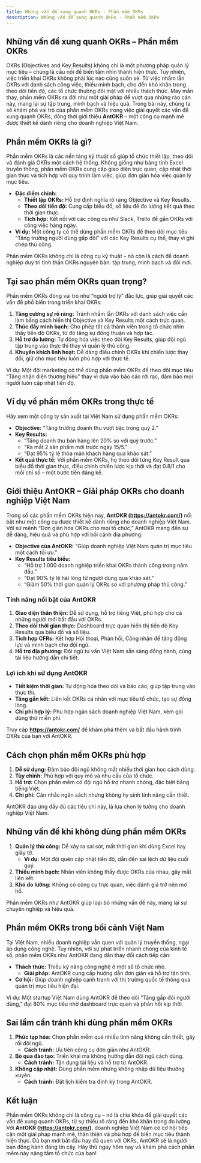```yaml
---
title: Những vấn đề xung quanh OKRs - Phần mềm OKRs
description: Những vấn đề xung quanh OKRs - Phần mềm OKRs
---
```


## Những vấn đề xung quanh OKRs – Phần mềm OKRs
OKRs (Objectives and Key Results) không chỉ là một phương pháp quản lý mục tiêu – chúng là cầu nối để biến tầm nhìn thành hiện thực. Tuy nhiên, việc triển khai OKRs không phải lúc nào cũng suôn sẻ. Từ việc nhầm lẫn OKRs với danh sách công việc, thiếu minh bạch, cho đến khó khăn trong theo dõi tiến độ, các tổ chức thường đối mặt với nhiều thách thức. May mắn thay, phần mềm OKRs ra đời như một giải pháp để vượt qua những rào cản này, mang lại sự tập trung, minh bạch và hiệu quả. Trong bài này, chúng ta sẽ khám phá vai trò của phần mềm OKRs trong việc giải quyết các vấn đề xung quanh OKRs, đồng thời giới thiệu **AntOKR** – một công cụ mạnh mẽ được thiết kế dành riêng cho doanh nghiệp Việt Nam.

## Phần mềm OKRs là gì?
Phần mềm OKRs là các nền tảng kỹ thuật số giúp tổ chức thiết lập, theo dõi và đánh giá OKRs một cách hệ thống. Không giống như bảng tính Excel truyền thống, phần mềm OKRs cung cấp giao diện trực quan, cập nhật thời gian thực và tích hợp với quy trình làm việc, giúp đơn giản hóa việc quản lý mục tiêu.

- **Đặc điểm chính:**  
  - **Thiết lập OKRs:** Hỗ trợ định nghĩa rõ ràng Objective và Key Results.  
  - **Theo dõi tiến độ:** Cung cấp biểu đồ, số liệu để đo lường kết quả theo thời gian thực.  
  - **Tích hợp:** Kết nối với các công cụ như Slack, Trello để gắn OKRs với công việc hàng ngày.  
- **Ví dụ:** Một công ty có thể dùng phần mềm OKRs để theo dõi mục tiêu “Tăng trưởng người dùng gấp đôi” với các Key Results cụ thể, thay vì ghi chép thủ công.

Phần mềm OKRs không chỉ là công cụ kỹ thuật – nó còn là cách để doanh nghiệp duy trì tinh thần OKRs nguyên bản: tập trung, minh bạch và đổi mới.

## Tại sao phần mềm OKRs quan trọng?
Phần mềm OKRs đóng vai trò như “người trợ lý” đắc lực, giúp giải quyết các vấn đề phổ biến trong triển khai OKRs:  
1. **Tăng cường sự rõ ràng:** Tránh nhầm lẫn OKRs với danh sách việc cần làm bằng cách hiển thị Objective và Key Results một cách trực quan.  
2. **Thúc đẩy minh bạch:** Cho phép tất cả thành viên trong tổ chức nhìn thấy tiến độ OKRs, từ đó tăng sự đồng thuận và hợp tác.  
3. **Hỗ trợ đo lường:** Tự động hóa việc theo dõi Key Results, giúp đội ngũ tập trung vào thực thi thay vì quản lý thủ công.  
4. **Khuyến khích linh hoạt:** Dễ dàng điều chỉnh OKRs khi chiến lược thay đổi, giữ cho mục tiêu luôn phù hợp với thực tế.  

Ví dụ: Một đội marketing có thể dùng phần mềm OKRs để theo dõi mục tiêu “Tăng nhận diện thương hiệu” thay vì dựa vào báo cáo rời rạc, đảm bảo mọi người luôn cập nhật tiến độ.

## Ví dụ về phần mềm OKRs trong thực tế
Hãy xem một công ty sản xuất tại Việt Nam sử dụng phần mềm OKRs:  
- **Objective:** “Tăng trưởng doanh thu vượt bậc trong quý 2.”  
- **Key Results:**  
  - “Tăng doanh thu bán hàng lên 20% so với quý trước.”  
  - “Ra mắt 2 sản phẩm mới trước ngày 15/5.”  
  - “Đạt 95% tỷ lệ thỏa mãn khách hàng qua khảo sát.”  
- **Kết quả thực tế:** Với phần mềm OKRs, họ theo dõi từng Key Result qua biểu đồ thời gian thực, điều chỉnh chiến lược kịp thời và đạt 0.8/1 cho mỗi chỉ số – một bước tiến đáng kể.

## Giới thiệu AntOKR – Giải pháp OKRs cho doanh nghiệp Việt Nam
Trong số các phần mềm OKRs hiện nay, **AntOKR (https://antokr.com/)** nổi bật như một công cụ được thiết kế dành riêng cho doanh nghiệp Việt Nam. Với sứ mệnh “Đơn giản hóa OKRs cho mọi tổ chức,” AntOKR mang đến sự dễ dàng, hiệu quả và phù hợp với bối cảnh địa phương.

- **Objective của AntOKR:** “Giúp doanh nghiệp Việt Nam quản trị mục tiêu một cách tối ưu.”  
- **Key Results tiêu biểu:**  
  - “Hỗ trợ 1.000 doanh nghiệp triển khai OKRs thành công trong năm đầu.”  
  - “Đạt 90% tỷ lệ hài lòng từ người dùng qua khảo sát.”  
  - “Giảm 50% thời gian quản lý OKRs so với phương pháp thủ công.”  

### Tính năng nổi bật của AntOKR
1. **Giao diện thân thiện:** Dễ sử dụng, hỗ trợ tiếng Việt, phù hợp cho cả những người mới bắt đầu với OKRs.  
2. **Theo dõi thời gian thực:** Dashboard trực quan hiển thị tiến độ Key Results qua biểu đồ và số liệu.  
3. **Tích hợp CFRs:** Kết hợp Hội thoại, Phản hồi, Công nhận để tăng động lực và minh bạch cho đội ngũ.  
4. **Hỗ trợ địa phương:** Đội ngũ tư vấn Việt Nam sẵn sàng đồng hành, cùng tài liệu hướng dẫn chi tiết.

### Lợi ích khi sử dụng AntOKR
- **Tiết kiệm thời gian:** Tự động hóa theo dõi và báo cáo, giúp tập trung vào thực thi.  
- **Tăng gắn kết:** Liên kết OKRs cá nhân với mục tiêu tổ chức, tạo sự đồng lòng.  
- **Chi phí hợp lý:** Phù hợp ngân sách doanh nghiệp Việt Nam, kèm gói dùng thử miễn phí.

Truy cập **https://antokr.com/** để khám phá thêm và bắt đầu hành trình OKRs của bạn với AntOKR.

## Cách chọn phần mềm OKRs phù hợp
1. **Dễ sử dụng:** Đảm bảo đội ngũ không mất nhiều thời gian học cách dùng.  
2. **Tùy chỉnh:** Phù hợp với quy mô và nhu cầu của tổ chức.  
3. **Hỗ trợ:** Chọn phần mềm có đội ngũ hỗ trợ nhanh chóng, đặc biệt bằng tiếng Việt.  
4. **Chi phí:** Cân nhắc ngân sách nhưng không hy sinh tính năng cần thiết.  

AntOKR đáp ứng đầy đủ các tiêu chí này, là lựa chọn lý tưởng cho doanh nghiệp Việt Nam.

## Những vấn đề khi không dùng phần mềm OKRs
1. **Quản lý thủ công:** Dễ xảy ra sai sót, mất thời gian khi dùng Excel hay giấy tờ.  
   - **Ví dụ:** Một đội quên cập nhật tiến độ, dẫn đến sai lệch dữ liệu cuối quý.  
2. **Thiếu minh bạch:** Nhân viên không thấy được OKRs của nhau, gây mất liên kết.  
3. **Khó đo lường:** Không có công cụ trực quan, việc đánh giá trở nên mơ hồ.  

Phần mềm OKRs như AntOKR giúp loại bỏ những vấn đề này, mang lại sự chuyên nghiệp và hiệu quả.

## Phần mềm OKRs trong bối cảnh Việt Nam
Tại Việt Nam, nhiều doanh nghiệp vẫn quen với quản lý truyền thống, ngại áp dụng công nghệ. Tuy nhiên, với sự phát triển nhanh chóng của kinh tế số, phần mềm OKRs như AntOKR đang dần thay đổi cách tiếp cận:  
- **Thách thức:** Thiếu kỹ năng công nghệ ở một số tổ chức nhỏ.  
  - **Giải pháp:** AntOKR cung cấp hướng dẫn đơn giản và hỗ trợ tận tình.  
- **Cơ hội:** Giúp doanh nghiệp cạnh tranh với thị trường quốc tế thông qua quản trị mục tiêu hiện đại.  

Ví dụ: Một startup Việt Nam dùng AntOKR để theo dõi “Tăng gấp đôi người dùng,” đạt 80% mục tiêu nhờ dashboard trực quan và phản hồi kịp thời.

## Sai lầm cần tránh khi dùng phần mềm OKRs
1. **Phức tạp hóa:** Chọn phần mềm quá nhiều tính năng không cần thiết, gây rối đội ngũ.  
   - **Cách tránh:** Ưu tiên công cụ đơn giản như AntOKR.  
2. **Bỏ qua đào tạo:** Triển khai mà không hướng dẫn đội ngũ cách dùng.  
   - **Cách tránh:** Tận dụng tài liệu và hỗ trợ từ AntOKR.  
3. **Không cập nhật:** Dùng phần mềm nhưng không nhập dữ liệu thường xuyên.  
   - **Cách tránh:** Đặt lịch kiểm tra định kỳ trong AntOKR.  

## Kết luận
Phần mềm OKRs không chỉ là công cụ – nó là chìa khóa để giải quyết các vấn đề xung quanh OKRs, từ sự thiếu rõ ràng đến khó khăn trong đo lường. Với **AntOKR (https://antokr.com/)**, doanh nghiệp Việt Nam có cơ hội tiếp cận một giải pháp mạnh mẽ, thân thiện và phù hợp để biến mục tiêu thành hiện thực. Dù bạn mới bắt đầu hay đã quen với OKRs, AntOKR sẽ là người bạn đồng hành đáng tin cậy. Hãy thử ngay hôm nay và khám phá cách phần mềm này nâng tầm tổ chức của bạn!

